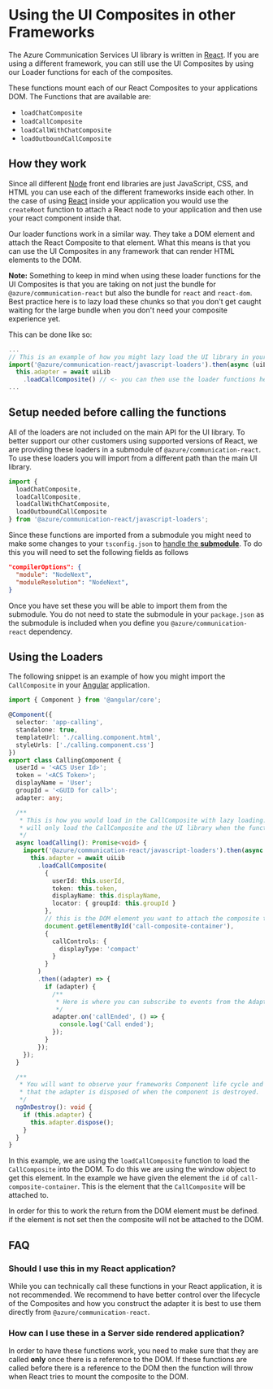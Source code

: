 
<Meta title="Composites/JavaScript Loaders" />

# Using the UI Composites in other Frameworks

The Azure Communication Services UI library is written in [React](https://react.dev/). If you are using a different framework,
you can still use the UI Composites by using our Loader functions for each of the composites.

These functions mount each of our React Composites to your applications DOM. The Functions that are available are:

- `loadChatComposite`
- `loadCallComposite`
- `loadCallWithChatComposite`
- `loadOutboundCallComposite`

## How they work

Since all different [Node](https://nodejs.org/en) front end libraries are just JavaScript, CSS, and HTML you can use each of the
different frameworks inside each other. In the case of using [React](https://react.dev/) inside your application you would use
the `createRoot` function to attach a React node to your application and then use your react component inside that.

Our loader functions work in a similar way. They take a DOM element and attach the React Composite to that element. What this means
is that you can use the UI Composites in any framework that can render HTML elements to the DOM.

**Note:** Something to keep in mind when using these loader functions for the UI Composites is that you are taking on
not just the bundle for `@azure/communication-react` but also the bundle for `react` and `react-dom`. Best practice here
is to lazy load these chunks so that you don't get caught waiting for the large bundle when you don't need your
composite experience yet.

This can be done like so:

```ts
...
// This is an example of how you might lazy load the UI library in your application.
import('@azure/communication-react/javascript-loaders').then(async (uiLib) => {
  this.adapter = await uiLib
    .loadCallComposite() // <- you can then use the loader functions here.
...
```

## Setup needed before calling the functions

All of the loaders are not included on the main API for the UI library. To better support our other customers using supported
versions of React, we are providing these loaders in a submodule of `@azure/communication-react`. To use these loaders you will import
from a different path than the main UI library.

```ts
import {
  loadChatComposite,
  loadCallComposite,
  loadCallWithChatComposite,
  loadOutboundCallComposite
} from '@azure/communication-react/javascript-loaders';
```

Since these functions are imported from a submodule you might need to make some changes to your
`tsconfig.json` to [handle the **submodule**](https://www.typescriptlang.org/tsconfig/#module). To do this you will need to set the following fields as follows

```json
"compilerOptions": {
  "module": "NodeNext",
  "moduleResolution": "NodeNext",
}
```

Once you have set these you will be able to import them from the submodule. You do not need to state the
submodule in your `package.json` as the submodule is included when you define you `@azure/communication-react`
dependency.

## Using the Loaders

The following snippet is an example of how you might import the `CallComposite` in your [Angular](https://angular.dev/) application.

```ts
import { Component } from '@angular/core';

@Component({
  selector: 'app-calling',
  standalone: true,
  templateUrl: './calling.component.html',
  styleUrls: ['./calling.component.css']
})
export class CallingComponent {
  userId = '<ACS User Id>';
  token = '<ACS Token>';
  displayName = 'User';
  groupId = '<GUID for call>';
  adapter: any;

  /**
   * This is how you would load in the CallComposite with lazy loading. This
   * will only load the CallComposite and the UI library when the function is called.
   */
  async loadCalling(): Promise<void> {
    import('@azure/communication-react/javascript-loaders').then(async (uiLib) => {
      this.adapter = await uiLib
        .loadCallComposite(
          {
            userId: this.userId,
            token: this.token,
            displayName: this.displayName,
            locator: { groupId: this.groupId }
          },
          // this is the DOM element you want to attach the composite to. This will be in your Template for the component.
          document.getElementById('call-composite-container'),
          {
            callControls: {
              displayType: 'compact'
            }
          }
        )
        .then((adapter) => {
          if (adapter) {
            /**
             * Here is where you can subscribe to events from the Adapter after it has been created.
             */
            adapter.on('callEnded', () => {
              console.log('Call ended');
            });
          }
        });
    });
  }

  /**
   * You will want to observe your frameworks Component life cycle and make sure you asking
   * that the adapter is disposed of when the component is destroyed.
   */
  ngOnDestroy(): void {
    if (this.adapter) {
      this.adapter.dispose();
    }
  }
}
```

In this example, we are using the `loadCallComposite` function to load the `CallComposite` into the DOM. To
do this we are using the window object to get this element. In the example we have given the element the `id`
of `call-composite-container`. This is the element that the `CallComposite` will be attached to.

In order for this to work the return from the DOM element must be defined. if the element is not set then the composite
will not be attached to the DOM.

## FAQ

### Should I use this in my React application?

While you can technically call these functions in your React application, it is not recommended. We recommend to have better
control over the lifecycle of the Composites and how you construct the adapter it is best to use them directly from `@azure/communication-react`.

### How can I use these in a Server side rendered application?

In order to have these functions work, you need to make sure that they are called **only** once there is a reference
to the DOM. If these functions are called before there is a reference to the DOM then the function will throw when React tries to mount
the composite to the DOM.
